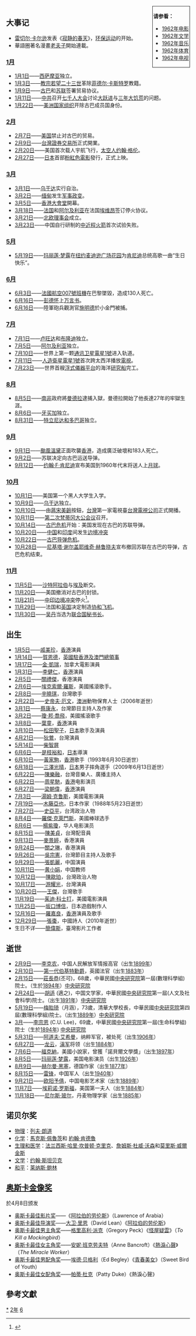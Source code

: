 {{yearTOC|1962|'''[[民國紀元|民國]]五十一年'''；日本'''[[昭和|昭和]]三十七年'''}}

<div style="float:right; border:1px; border-style:solid; padding:2px"> 
'''请参看：'''
* [[1962年电影|1962年电影]]
* [[1962年文学|1962年文学]]
* [[1962年音乐|1962年音乐]]
* [[1962年体育|1962年体育]]
* [[1962年电视|1962年电视]]
</div>

== 大事记 ==
* [[雷切尔·卡尔逊|雷切尔·卡尔逊]]发表《[[寂静的春天|寂静的春天]]》，[[环保运动|环保运动]]的开始。
* 華語圈著名漫畫[[老夫子|老夫子]]開始連載。
=== [[1月|1月]] ===
* [[1月1日|1月1日]]——[[西萨摩亚|西萨摩亚]]独立。
* [[1月3日|1月3日]]——[[教宗若望二十三世|教宗若望二十三世]]革除[[菲德尔·卡斯特罗|菲德尔·卡斯特罗]]教籍。
* [[1月9日|1月9日]]——[[古巴|古巴]]和[[苏联|苏联]]签署贸易协议。
* [[1月11日|1月11日]]——[[中共|中共]]召开[[七千人大会|七千人大会]]讨论[[大跃进|大跃进]]与[[三年大饥荒|三年大饥荒]]的问题。
* [[1月22日|1月22日]]——[[美洲国家组织|美洲国家组织]]开除古巴成员国身份。

=== [[2月|2月]] ===
* [[2月7日|2月7日]]——[[美国|美国]]禁止对古巴的贸易。
* [[2月9日|2月9日]]——[[台灣證券交易所|台灣證券交易所]]正式開業。
* [[2月20日|2月20日]]——美国首次载人宇航飞行，[[太空人|太空人]][[约翰·格伦|约翰·格伦]]。
* [[2月27日|2月27日]]——[[日本|日本]]首部[[粉紅色電影|粉紅色電影]]{{link-jp|大蔵映画|大蔵映画}}發行，{{le|肉体の市場|Flesh Market}}正式上映。

=== [[3月|3月]] ===
* [[3月1日|3月1日]]——[[乌干达|乌干达]]实行自治。
* [[3月2日|3月2日]]——[[缅甸|缅甸]]发生[[1962年缅甸军事政变|军事政变]]。
* [[3月5日|3月5日]]——[[香港大會堂|香港大會堂]]開幕。
* [[3月18日|3月18日]]——[[法国|法国]]和[[阿尔及利亚|阿尔及利亚]]在法国[[埃维昂|埃维昂]]签订停火协议。
* [[3月21日|3月21日]]——[[北欧理事会|北欧理事会]]成立。
* [[3月23日|3月23日]]——中国自行研制的[[中近程火箭|中近程火箭]]首次试验失败。

=== [[5月|5月]]===
* [[5月19日|5月19日]]——[[玛丽莲·梦露|玛丽莲·梦露]]在[[纽约|纽约]][[麦迪逊广场花园|麦迪逊广场花园]]为[[约翰·肯尼迪|肯尼迪]]总统高歌一曲“生日快乐”。

=== [[6月|6月]] ===
* [[6月3日|6月3日]]——[[法國航空007號班機|法國航空007號班機]]在巴黎墜毀，造成130人死亡。
* [[6月16日|6月16日]]——[[彭德怀|彭德怀]]上[[万言书|万言书]]。
* [[6月16日|6月16日]]——陸軍砲兵觀測官[[施明德|施明德]]於小金門被捕。
=== [[7月|7月]] ===
* [[7月1日|7月1日]]——[[卢旺达|卢旺达]]和[[布隆迪|布隆迪]]独立。
* [[7月5日|7月5日]]——[[阿尔及利亚|阿尔及利亚]]独立。
* [[7月10日|7月10日]]——世界上第一颗[[通讯卫星|通讯卫星]][[電星1號|電星1號]]进入轨道。
* [[7月11日|7月11日]]——[[人造衛星|人造衛星]][[電星1號|電星1號]]首次跨太西洋播放[[電視|電視]]。
* [[7月23日|7月23日]]——世界首艘[[浮式儀器平台|浮式儀器平台]]的海洋[[研究船|研究船]]完工。

=== [[8月|8月]] ===
* [[8月5日|8月5日]]——[[南非|南非]]政府將[[曼德拉|曼德拉]]逮捕入獄，曼德拉開始了他長達27年的牢獄生涯。
* [[8月6日|8月6日]]——[[牙买加|牙买加]]独立。
* [[8月31日|8月31日]]——[[特立尼达和多巴哥|特立尼达和多巴哥]]独立。
=== [[9月|9月]] ===
* [[9月1日|9月1日]]——[[颱風溫黛_(1962年)|颱風溫黛]]正面吹襲[[香港|香港]]，造成廣泛破壞和183人死亡。
* [[9月2日|9月2日]]——苏联决定向古巴运送导弹。
* [[9月12日|9月12日]]——[[约翰·F·肯尼迪|约翰·F·肯尼迪]]宣布美国到1960年代末将送人上[[月球|月球]]。
=== [[10月|10月]] ===
* [[10月1日|10月1日]]——美国第一个黑人大学生入学。
* [[10月9日|10月9日]]——[[乌干达|乌干达]]独立。
* [[10月10日|10月10日]]——由[[蔣宋美齡|蔣宋美齡]]按鈕，[[台灣|台灣]]第一家電視臺[[台灣電視公司|台灣電視公司]]正式開播。
* [[10月11日|10月11日]]——[[第二次梵蒂冈大公会议|第二次梵蒂冈大公会议]]召开。
* [[10月14日|10月14日]]——[[古巴危机|古巴危机]]开始：美国发现在古巴的苏联导弹。
* [[10月20日|10月20日]]——[[中国|中国]]和[[印度|印度]]间发生[[中印边境战争|边境冲突]]
* [[10月22日|10月22日]]——[[古巴导弹危机|古巴导弹危机]]。
* [[10月28日|10月28日]]——[[尼基塔·谢尔盖耶维奇·赫鲁晓夫|尼基塔·谢尔盖耶维奇·赫鲁晓夫]]宣布撤回苏联在古巴的导弹，古巴危机结束。

=== [[11月|11月]] ===
* [[11月5日|11月5日]]——[[沙特阿拉伯|沙特阿拉伯]]与[[埃及|埃及]]断交。
* [[11月20日|11月20日]]——美国撤消对古巴的封锁。
* [[11月21日|11月21日]]——[[中印边境冲突|中印边境冲突]]停火<ref>{{cite journal|editors=《戰術》編輯委員會|journal=《戰術》雜誌月刊第二期|author=植器|title=〈印軍第七旅覆滅記〉|location=香港|publisher=大方出版社，科華圖書|year=1979|quote=[[印軍|印軍]]傷亡共三千〇七十九名，被俘三千九百六十八名}}</ref>{{rp|19}}。
* [[11月29日|11月29日]]——法国和[[英国|英国]]决定制造[[协和飞机|协和飞机]]。
* [[11月30日|11月30日]]——[[吴丹|吴丹]]当选为[[联合国秘书长|联合国秘书长]]。

== 出生 ==
{{maincat|1962年出生}}
* [[1月5日|1月5日]]——[[戚美珍|戚美珍]]，[[香港|香港]]演員
* [[1月14日|1月14日]]——[[賀恩德|賀恩德]]，[[英國駐香港及澳門總領事|英國駐香港及澳門總領事]]
* [[1月17日|1月17日]]——[[金·凱瑞|金·凱瑞]]，加拿大電影演員
* [[1月31日|1月31日]]——[[李健仁|李健仁]]，[[香港|香港]]演員
* [[2月5日|2月5日]]——[[關禮傑|關禮傑]]，香港演員
* [[2月6日|2月6日]]——[[埃克索爾·羅斯|埃克索爾·羅斯]]，美國搖滾歌手。
* [[2月8日|2月8日]]——[[辛曉琪|辛曉琪]]，台灣歌手
* [[2月22日|2月22日]]——[[史帝夫·厄文|史帝夫·厄文]]，[[澳洲|澳洲]]動物保育人士（2006年逝世）
* [[3月1日|3月1日]]——[[蔡康永|蔡康永]]，台灣節目主持人及作家
* [[3月2日|3月2日]]——[[瓊·邦·喬飛|瓊·邦·喬飛]]，美國搖滾歌手
* [[3月8日|3月8日]]——[[葉童|葉童]]，[[香港|香港]]演員
* [[3月10日|3月10日]]——[[松田聖子|松田聖子]]，[[日本|日本]]歌手及演員
* [[4月21日|4月21日]]——[[狄鶯|狄鶯]]，台灣演員
* [[5月14日|5月14日]]——[[柴智屏|柴智屏]]
* [[6月6日|6月6日]]——[[是枝裕和|是枝裕和]]，[[日本|日本]]導演
* [[6月10日|6月10日]]——[[黃家駒|黃家駒]]，[[香港|香港]]歌手（1993年6月30日逝世）
* [[6月18日|6月18日]]——[[三澤光晴|三澤光晴]]，[[日本|日本]]男子摔角選手（2009年6月13日逝世）
* [[6月22日|6月22日]]——[[陳樂融|陳樂融]]，台灣音樂人、廣播主持人
* [[6月22日|6月22日]]——[[周星馳|周星馳]]，[[香港|香港]]电影演员
* [[6月27日|6月27日]]——[[梁朝偉|梁朝偉]]，[[香港|香港]]演員
* [[7月3日|7月3日]]——[[湯姆·克鲁斯|湯姆·克鲁斯]]，美國電影演員
* [[7月19日|7月19日]]——[[木藤亞也|木藤亞也]]，日本作家（1988年5月23日逝世）
* [[7月27日|7月27日]]——[[史亞平|史亞平]]，台湾政治人物
* [[8月4日|8月4日]]——[[羅傑·克萊門斯|羅傑·克萊門斯]]，美國棒球选手
* [[8月6日|8月6日]] ——[[楊紫瓊|楊紫瓊]]，华人电影演员
* [[8月15日|8月15日]] ——[[陳美貞|陳美貞]]，台灣配音員
* [[9月13日|9月13日]]——[[麥景婷|麥景婷]]，香港演員
* [[9月24日|9月24日]]——[[關之琳|關之琳]]，香港演員
* [[9月26日|9月26日]]——[[吳宗憲|吳宗憲]]，台灣節目主持人及歌手
* [[9月29日|9月29日]]——[[張凱麗|張凱麗]]，中国演員
* [[10月11日|10月11日]]——[[黄小娟|黄小娟]]，中国教师
* [[10月12日|10月12日]]——[[陳歐珀|陳歐珀]]，台灣政治人物
* [[10月17日|10月17日]]——[[游耀光|游耀光]]，台灣演員
* [[10月20日|10月20日]]——[[王傑_(歌手)|王傑]]，台灣歌手
* [[11月19日|11月19日]]——[[茱迪·科士打|茱迪·科士打]]，美國電影演員
* [[11月25日|11月25日]]——[[坂口博信|坂口博信]]，日本遊戲制作人
* [[12月16日|12月16日]]——[[羅嘉良|羅嘉良]]，[[香港|香港]]演員及歌手
* [[12月29日|12月29日]]——[[張棗|張棗]]，中國詩人（2010年逝世）
* 生日不详——[[簡偉斯|簡偉斯]]，臺灣影片工作者

== 逝世 ==
{{maincat|1962年逝世}}
* [[2月9日|2月9日]]——[[李克农|李克农]]，中国人民解放军情报高官（出生[[1899年|1899年]]）
* [[2月10日|2月10日]]——[[第一代伯基特男爵諾曼·伯基特|第一代伯基特勳爵]]，英國法官（出生[[1883年|1883年]]）
* [[2月15日|2月15日]]——[[莊長恭|莊長恭]](丕可)，68歲，中華民國[[中央研究院|中央研究院]]第一屆(數理科學組)院士。（生於[[1894年|1894年]]）[https://academicians.sinica.edu.tw/index.php?func=1-D 中央研究院]{{Wayback|url=https://academicians.sinica.edu.tw/index.php?func=1-D |date=20161102125806 }}
* [[2月24日|2月24日]]——[[胡适|胡适]] (適之)，中国文学家，中華民國[[中央研究院|中央研究院]]第一屆(人文及社會科學)院士。（出生[[1891年|1891年]]）[https://academicians.sinica.edu.tw/index.php?func=1-D 中央研究院]{{Wayback|url=https://academicians.sinica.edu.tw/index.php?func=1-D |date=20161102125806 }}
* [[5月19日|5月19日]]——[[梅貽琦|梅貽琦]]（月涵），73歲，清華大學校長，中華民國[[中央研究院|中央研究院]]第四屆(數理科學組)院士。（出生[[1889年|1889年]]）[https://academicians.sinica.edu.tw/index.php?func=1-D 中央研究院]{{Wayback|url=https://academicians.sinica.edu.tw/index.php?func=1-D |date=20161102125806 }}
* [[3月|3月]]——[[李宗恩|李宗恩]] (C.U. Lee)，69歲，中華民國[[中央研究院|中央研究院]]第一屆(生命科學組)院士（生於[[1894年|1894年]]) [https://academicians.sinica.edu.tw/index.php?func=1-D 中央研究院]{{Wayback|url=https://academicians.sinica.edu.tw/index.php?func=1-D |date=20161102125806 }}
* [[5月31日|5月31日]]——[[阿道夫·艾希曼|阿道夫·艾希曼]]，纳粹军官，被处死（出生[[1906年|1906年]]）
* [[6月27日|6月27日]]——[[龙云|龙云]]，[[滇军|滇军]]将领（出生[[1884年|1884年]]）
* [[7月6日|7月6日]]——[[福克納|福克納]]，美國小說家，曾獲「諾貝爾文學獎」（出生[[1897年|1897年]]）
* [[8月5日|8月5日]]——[[玛丽莲·梦露|玛丽莲·梦露]]，美国电影演员（出生[[1926年|1926年]]）
* [[8月9日|8月9日]]——[[赫尔曼·黑塞|赫尔曼·黑塞]]，德国作家（出生[[1877年|1877年]]）
* [[8月15日|8月15日]]——[[雷锋|雷锋]]，中国军人（出生[[1940年|1940年]]）
* [[9月21日|9月21日]]——[[欧阳予倩|欧阳予倩]]，中国电影艺术家（出生[[1889年|1889年]]）
* [[11月7日|11月7日]]——[[埃莉诺·罗斯福|埃莉诺·罗斯福]]，美国第一夫人（出生[[1884年|1884年]]）
* [[11月18日|11月18日]]——[[尼尔斯·玻尔|尼尔斯·玻尔]]，丹麦物理学家（出生[[1885年|1885年]]）

== 诺贝尔奖 ==
* [[诺贝尔物理学奖|物理]]：[[列夫·朗道|列夫·朗道]]
* [[诺贝尔化学奖|化学]]：[[馬克斯·佩魯茨|馬克斯·佩魯茨]]和 [[約翰·肯德魯|約翰·肯德魯]]
* [[诺贝尔医学奖|生理和医学]]：[[法兰西斯·哈里·坎普顿·克里克|法兰西斯·哈里·坎普顿·克里克]]、[[詹姆斯·杜威·沃森|詹姆斯·杜威·沃森]]和[[莫里斯·威爾金斯|莫里斯·威爾金斯]]
* [[诺贝尔文学奖|文学]]：[[约翰·斯坦贝克|约翰·斯坦贝克]]
* [[诺贝尔和平奖|和平]]：[[莱纳斯·鲍林|莱纳斯·鲍林]]

== [[奥斯卡金像奖|奥斯卡金像奖]] ==
{{main|第35届奥斯卡金像奖}}
於4月8日颁发
* [[奥斯卡最佳影片奖|奥斯卡最佳影片奖]]——《[[阿拉伯的劳伦斯_(电影)|阿拉伯的劳伦斯]]》（Lawrence of Arabia）
* [[奥斯卡最佳导演奖|奥斯卡最佳导演奖]]——[[大卫·里恩|大卫·里恩]]（David Lean）《[[阿拉伯的劳伦斯_(电影)|阿拉伯的劳伦斯]]》
* [[奥斯卡最佳男主角奖|奥斯卡最佳男主角奖]]——[[格里高利·派克|格里高利·派克]]（Gregory Peck）《[[怪屋疑雲|怪屋疑雲]]》（''To Kill a Mockingbird''）
* [[奥斯卡最佳女主角奖|奥斯卡最佳女主角奖]]——[[安妮·班克劳夫特|安妮·班克劳夫特]]（Anne Bancroft）《[[熱淚心聲|熱淚心聲]]》（''The Miracle Worker''）
* [[奥斯卡最佳男配角奖|奥斯卡最佳男配角奖]]——[[埃德·贝格利|埃德·贝格利]]（Ed Begley）《[[青春美女|青春美女]]》（Sweet Bird of Youth）
* [[奥斯卡最佳女配角奖|奥斯卡最佳女配角奖]]——[[帕蒂·杜克|帕蒂·杜克]]（Patty Duke）《熱淚心聲》

== 參考文獻 ==
{{reflist|2}}

[[Category:1962年|*]]
[[Category:1960年代|2年]]
[[Category:20世纪各年|6]]